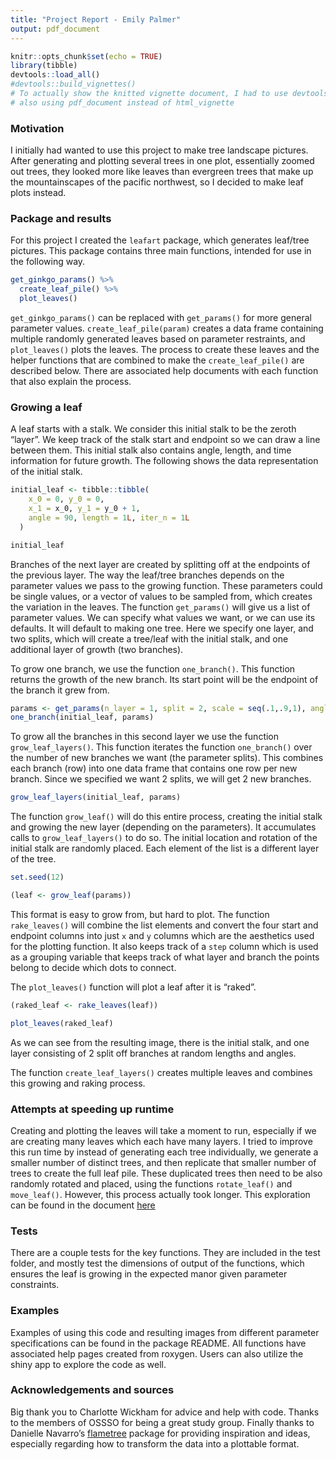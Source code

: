 ```yaml
---
title: "Project Report - Emily Palmer"
output: pdf_document
---
```


```r
knitr::opts_chunk$set(echo = TRUE)
library(tibble)
devtools::load_all()
#devtools::build_vignettes()
# To actually show the knitted vignette document, I had to use devtools::build_vignettes() and then remove the doc file from the .gitignore. 
# also using pdf_document instead of html_vignette
```


### Motivation 

I initially had wanted to use this project to make tree landscape pictures. After generating and plotting several trees in one plot, essentially zoomed out trees, they looked more like leaves than evergreen trees that make up the mountainscapes of the pacific northwest, so I decided to make leaf plots instead. 

### Package and results 

For this project I created the `leafart` package, which generates leaf/tree pictures. This package contains three main functions, intended for use in the following way. 

```r
get_ginkgo_params() %>% 
  create_leaf_pile() %>% 
  plot_leaves()
```

`get_ginkgo_params()` can be replaced with `get_params()` for more general parameter values.
`create_leaf_pile(param)` creates a data frame containing multiple randomly generated leaves based on parameter restraints, and `plot_leaves()` plots the leaves. The process to create these leaves and the helper functions that are combined to make the `create_leaf_pile()` are described below. There are associated help documents with each function that also explain the process.

### Growing a leaf 

A leaf starts with a stalk. We consider this initial stalk to be the zeroth "layer". We keep track of the stalk start and endpoint so we can draw a line between them. This initial stalk also contains angle, length, and time information for future growth. The following shows the data representation of the initial stalk.

```r
initial_leaf <- tibble::tibble(
    x_0 = 0, y_0 = 0,
    x_1 = x_0, y_1 = y_0 + 1,
    angle = 90, length = 1L, iter_n = 1L
  )
```

```r
initial_leaf 
```


Branches of the next layer are created by splitting off at the endpoints of the previous layer. The way the leaf/tree branches depends on the parameter values we pass to the growing function. These parameters could be single values, or a vector of values to be sampled from, which creates the variation in the leaves. The function `get_params()` will give us a list of parameter values. We can specify what values we want, or we can use its defaults. It will default to making one tree. Here we specify one layer, and two splits, which will create a tree/leaf with the initial stalk, and one additional layer of growth (two branches).

To grow one branch, we use the function `one_branch()`. This function returns the growth of the new branch. Its start point will be the endpoint of the branch it grew from.

```r
params <- get_params(n_layer = 1, split = 2, scale = seq(.1,.9,1), angle = -40:20)
one_branch(initial_leaf, params)
```

To grow all the branches in this second layer we use the function `grow_leaf_layers()`. This function iterates the function `one_branch()` over the number of new branches we want (the parameter splits). This combines each branch (row) into one data frame that contains one row per new branch. Since we specified we want 2 splits, we will get 2 new branches.

```r
grow_leaf_layers(initial_leaf, params) 
```

The function `grow_leaf()` will do this entire process, creating the initial stalk and growing the new layer (depending on the parameters).  It accumulates calls to `grow_leaf_layers()` to do so. The initial location and rotation of the initial stalk are randomly placed. Each element of the list is a different layer of the tree. 
```r
set.seed(12)
```


```r
(leaf <- grow_leaf(params))
```


This format is easy to grow from, but hard to plot. The function `rake_leaves()` will combine the list elements and convert the four start and endpoint columns into just `x` and `y` columns which are the aesthetics used for the plotting function. It also keeps track of a `step` column which is used as a grouping variable that keeps track of what layer and branch the points belong to decide which dots to connect.

The `plot_leaves()` function will plot a leaf after it is "raked". 

```r
(raked_leaf <- rake_leaves(leaf))

plot_leaves(raked_leaf)
```

As we can see from the resulting image, there is the initial stalk, and one layer consisting of 2 split off branches at random lengths and angles. 

The function `create_leaf_layers()` creates multiple leaves and combines this growing and raking process. 

### Attempts at speeding up runtime 

Creating and plotting the leaves will take a moment to run, especially if we are creating many leaves which each have many layers. I tried to improve this run time by instead of generating each tree individually, we generate a smaller number of distinct trees, and then replicate that smaller number of trees to create the full leaf pile. These duplicated trees then need to be also randomly rotated and placed, using the functions `rotate_leaf()` and `move_leaf()`. However, this process actually took longer. This exploration can be found in the document [here](../topic_exploration/07_Timing_Tests.md)

### Tests 

There are a couple tests for the key functions. They are included in the test folder, and mostly test the dimensions of output of the functions, which ensures the leaf is growing in the expected manor given parameter constraints. 

### Examples 

Examples of using this code and resulting images from different parameter specifications can be found in the package README. All functions have associated help pages created from roxygen. Users can also utilize the shiny app to explore the code as well. 

### Acknowledgements and sources 

Big thank you to Charlotte Wickham for advice and help with code. Thanks to the members of OSSSO for being a great study group. Finally thanks to Danielle Navarro's [flametree](https://github.com/djnavarro/flametree) package for providing inspiration and ideas, especially regarding how to transform the data into a plottable format. 
